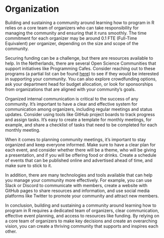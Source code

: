 # Organization

Building and sustaining a community around learning how to program in R relies on a core team of organizers who can take responsibility for managing the community and ensuring that it runs smoothly. The time commitment for each organizer may be around 0.1 FTE (Full-Time Equivalent) per organizer, depending on the size and scope of the community.

Securing funding can be a challenge, but there are resources available to help. In the Netherlands, there are several Open Science Communities that support initiatives like Programming Cafes. Consider reaching out to these programs (a partial list can be found [here](https://osc-delft.github.io/)) to see if they would be interested in supporting your community. You can also explore crowdfunding options, ask your department head for budget allocation, or look for sponsorships from organizations that are aligned with your community’s goals.

Organized internal communication is critical to the success of any community. It’s important to have a clear and effective system for communication among organizers, including regular meetings and status updates. Consider using tools like GitHub project boards to track progress and assign tasks. It’s easy to create a template for monthly meetings, for example, and share a checklist of tasks that need to be completed for each monthly meeting.

When it comes to planning community meetings, it’s important to stay organized and keep everyone informed. Make sure to have a clear plan for each event, and consider whether there will be a theme, who will be giving a presentation, and if you will be offering food or drinks. Create a schedule of events that can be published online and advertised ahead of time, and make sure to stick to it. 

In addition, there are many technologies and tools available that can help you manage your community more effectively. For example, you can use Slack or Discord to communicate with members, create a website with GitHub pages to share resources and information, and use social media platforms like Twitter to promote your community and attract new members.

In conclusion, building and sustaining a community around learning how to program in R requires a dedicated team of organizers, clear communication, effective event planning, and access to resources like funding. By relying on a core team of organizers to make key decisions and create an overarching vision, you can create a thriving community that supports and inspires each other.


